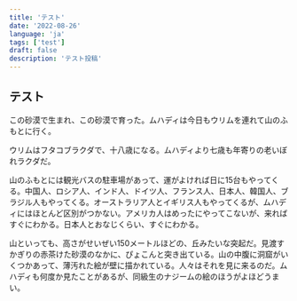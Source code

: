 ```yaml
---
title: 'テスト'
date: '2022-08-26'
language: 'ja'
tags: ['test']
draft: false
description: 'テスト投稿'
---
```


## テスト

この砂漠で生まれ、この砂漠で育った。ムハディは今日もウリムを連れて山のふもとに行く。

ウリムはフタコブラクダで、十八歳になる。ムハディより七歳も年寄りの老いぼれラクダだ。

山のふもとには観光バスの駐車場があって、運がよければ日に15台もやってくる。中国人、ロシア人、インド人、ドイツ人、フランス人、日本人、韓国人、ブラジル人もやってくる。オーストラリア人とイギリス人もやってくるが、ムハディにはほとんど区別がつかない。アメリカ人はめったにやってこないが、来ればすぐにわかる。日本人とおなじくらい、すぐにわかる。

山といっても、高さがせいぜい150メートルほどの、丘みたいな突起だ。見渡すかぎりの赤茶けた砂漠のなかに、ぴょこんと突き出ている。山の中腹に洞窟がいくつかあって、薄汚れた絵が壁に描かれている。人々はそれを見に来るのだ。ムハディも何度か見たことがあるが、同級生のナジームの絵のほうがよほどうまい。
